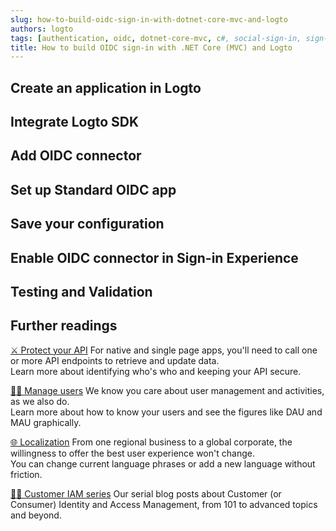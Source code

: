 ```yaml
---
slug: how-to-build-oidc-sign-in-with-dotnet-core-mvc-and-logto
authors: logto
tags: [authentication, oidc, dotnet-core-mvc, c#, social-sign-in, sign-in, login]
title: How to build OIDC sign-in with .NET Core (MVC) and Logto
---
```


<!--
  We have to divide templates into sections because imported mdx will not show in the TOC.
  There's no way to customize TOC either. :-)

  @see https://github.com/facebook/docusaurus/issues/3915
-->



<!-- truncate -->

<Intro connector={connector} sdk=".NET Core (MVC)" link="https://dotnet.microsoft.com/apps/aspnet/mvc" />

## Create an application in Logto

<CreateApplication type="Traditional web" framework=".NET Core (MVC)" />

## Integrate Logto SDK

<IntegrateSdk />

## Add OIDC connector

<AddSocialConnector connector={connector} />

## Set up Standard OIDC app

<ConnectorGuide />

## Save your configuration

<SaveYourConfiguration connector={connector} />

## Enable OIDC connector in Sign-in Experience

<EnableSocialConnector connector={connector} />

## Testing and Validation

<TestingAndValidation connector={connector} sdk=".NET Core (MVC)" />

## Further readings

[⚔️ Protect your API](/docs/recipes/protect-your-api/) For native and single page apps, you'll need to call one or more API endpoints to retrieve and update data.<br/>
Learn more about identifying who's who and keeping your API secure.

[🧑‍🚀 Manage users](/docs/recipes/manage-users/) We know you care about user management and activities, as we also do.<br/>
Learn more about how to know your users and see the figures like DAU and MAU graphically.

[🌐 Localization](/docs/recipes/customize-sie/localized-language) From one regional business to a global corporate, the willingness to offer the best user experience won't change.<br/>
You can change current language phrases or add a new language without friction.

[🧑‍🎓 Customer IAM series](/blog/tags/ciam) Our serial blog posts about Customer (or Consumer) Identity and Access Management, from 101 to advanced topics and beyond.
